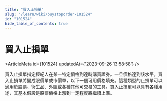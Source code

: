 ```yaml
---
title: "買入止損單"
slug: "/learn/wiki/buystoporder-101524"
id: "101524"
hide_table_of_contents: true
---
```



# 買入止損單

<ArticleMeta id={101524} updatedAt={'2023-09-26 13:58:58'} />
<div className='border-solid border-b border-t-0 my-4 border-[var(--ifm-color-gray-300)]' />

買入止損單指定經紀人在某一特定價格到達時購買證券。一旦價格達到該水平，買入止損單將變成限價單或市價單，以下一個可用價格填充。這種類型的止損單可以適用於股票、衍生品、外匯或各種其他可交易的工具。買入止損單可以具有各種用途，其基本假設是股票價格上漲到一定程度將繼續上漲。
